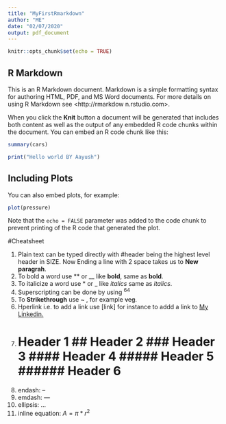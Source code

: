 ```yaml
---
title: "MyFirstRmarkdown"
author: "ME"
date: "02/07/2020"
output: pdf_document
---
```


```r
knitr::opts_chunk$set(echo = TRUE)
```

## R Markdown

This is an R Markdown document. Markdown is a simple formatting syntax for authoring HTML, PDF, and MS Word documents. For more details on using R Markdown see <http://rmarkdow           n.rstudio.com>.

When you click the **Knit** button a document will be generated that includes both content as well as the output of any embedded R code chunks within the document. You can embed an R code chunk like this:

```r
summary(cars)
```

```r
print("Hello world BY Aayush")
```

## Including Plots

You can also embed plots, for example:

```r
plot(pressure)
```

Note that the `echo = FALSE` parameter was added to the code chunk to prevent printing of the R code that generated the plot.

#Cheatsheet

1. Plain text can be typed directly with #header being the highest level header in SIZE. Now Ending a line with 2 space takes us to **New paragrah**.  
2. To bold a word use ** or __ like **bold**, same as __bold__.
3. To italicize a word use * or _ like *italics* same as _italics_.
4. Superscripting can be done by using ^64^
5. To **Strikethrough** use ~ , for example ~~veg~~.
6. Hperlink i.e. to add a link use [link] for instance to addd a link to  [My Linkedin.](www.linkedin.com/in/aayush28/)
7. # Header 1   ## Header 2   ### Header 3   #### Header 4   ##### Header 5   ###### Header 6   
8. endash: --   
9. emdash: ---   
10. ellipsis: ...   
11. inline equation: $A = \pi*r^{2}$  
